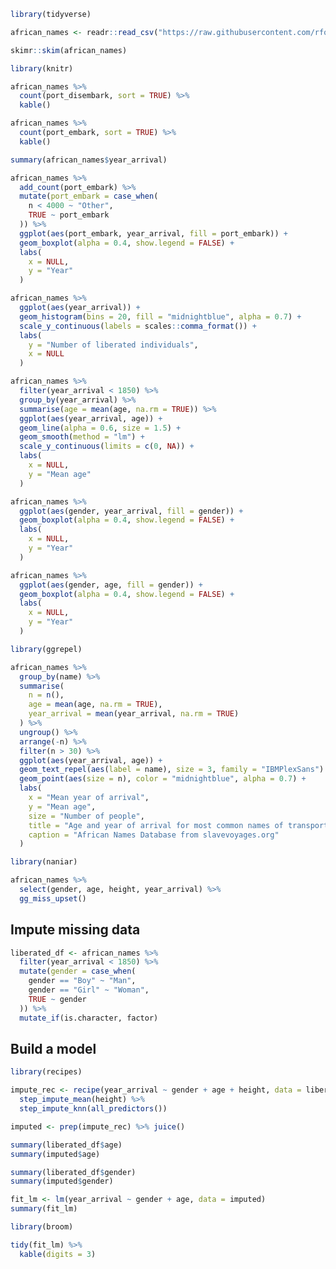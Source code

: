 ```r
library(tidyverse)

african_names <- readr::read_csv("https://raw.githubusercontent.com/rfordatascience/tidytuesday/master/data/2020/2020-06-16/african_names.csv")

skimr::skim(african_names)
```

```r
library(knitr)

african_names %>% 
  count(port_disembark, sort = TRUE) %>% 
  kable()

african_names %>% 
  count(port_embark, sort = TRUE) %>% 
  kable()

summary(african_names$year_arrival)
```

```r
african_names %>% 
  add_count(port_embark) %>% 
  mutate(port_embark = case_when(
    n < 4000 ~ "Other",
    TRUE ~ port_embark
  )) %>% 
  ggplot(aes(port_embark, year_arrival, fill = port_embark)) +
  geom_boxplot(alpha = 0.4, show.legend = FALSE) +
  labs(
    x = NULL,
    y = "Year"
  )
```

```r
african_names %>% 
  ggplot(aes(year_arrival)) +
  geom_histogram(bins = 20, fill = "midnightblue", alpha = 0.7) +
  scale_y_continuous(labels = scales::comma_format()) +
  labs(
    y = "Number of liberated individuals",
    x = NULL
  )
```

```r

african_names %>% 
  filter(year_arrival < 1850) %>% 
  group_by(year_arrival) %>% 
  summarise(age = mean(age, na.rm = TRUE)) %>% 
  ggplot(aes(year_arrival, age)) +
  geom_line(alpha = 0.6, size = 1.5) +
  geom_smooth(method = "lm") +
  scale_y_continuous(limits = c(0, NA)) +
  labs(
    x = NULL,
    y = "Mean age"
  )
```

```r
african_names %>% 
  ggplot(aes(gender, year_arrival, fill = gender)) +
  geom_boxplot(alpha = 0.4, show.legend = FALSE) +
  labs(
    x = NULL,
    y = "Year"
  )

african_names %>% 
  ggplot(aes(gender, age, fill = gender)) +
  geom_boxplot(alpha = 0.4, show.legend = FALSE) +
  labs(
    x = NULL,
    y = "Year"
  )
```

```r
library(ggrepel)

african_names %>% 
  group_by(name) %>% 
  summarise(
    n = n(),
    age = mean(age, na.rm = TRUE),
    year_arrival = mean(year_arrival, na.rm = TRUE)
  ) %>% 
  ungroup() %>% 
  arrange(-n) %>% 
  filter(n > 30) %>% 
  ggplot(aes(year_arrival, age)) +
  geom_text_repel(aes(label = name), size = 3, family = "IBMPlexSans") +
  geom_point(aes(size = n), color = "midnightblue", alpha = 0.7) +
  labs(
    x = "Mean year of arrival",
    y = "Mean age",
    size = "Number of people",
    title = "Age and year of arrival for most common names of transported captives",
    caption = "African Names Database from slavevoyages.org"
  )
```

```r
library(naniar)

african_names %>% 
  select(gender, age, height, year_arrival) %>% 
  gg_miss_upset()
```
## Impute missing data
```r
liberated_df <- african_names %>% 
  filter(year_arrival < 1850) %>% 
  mutate(gender = case_when(
    gender == "Boy" ~ "Man",
    gender == "Girl" ~ "Woman",
    TRUE ~ gender
  )) %>% 
  mutate_if(is.character, factor)
```
## Build a model
```r
library(recipes)

impute_rec <- recipe(year_arrival ~ gender + age + height, data = liberated_df) %>% 
  step_impute_mean(height) %>% 
  step_impute_knn(all_predictors())

imputed <- prep(impute_rec) %>% juice()

summary(liberated_df$age)
summary(imputed$age)

summary(liberated_df$gender)
summary(imputed$gender)
```

```r
fit_lm <- lm(year_arrival ~ gender + age, data = imputed)
summary(fit_lm)
```

```r
library(broom)

tidy(fit_lm) %>% 
  kable(digits = 3)
```


















